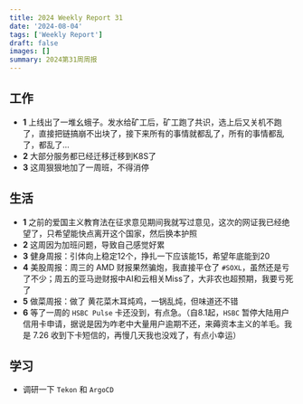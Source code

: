 ```yaml
---
title: 2024 Weekly Report 31
date: '2024-08-04'
tags: ['Weekly Report']
draft: false
images: []
summary: 2024第31周周报
---
```


<TOCInline toc={props.toc}/>

## 工作

- **1** 上线出了一堆幺蛾子。发水给矿工后，矿工跑了共识，选上后又关机不跑了，直接把链搞崩不出块了，接下来所有的事情就都乱了，所有的事情都乱了，都乱了...
- **2** 大部分服务都已经迁移迁移到K8S了
- **3** 这周狠狠地加了一周班，不得消停




## 生活

- **1** 之前的爱国主义教育法在征求意见期间我就写过意见，这次的网证我已经绝望了，只希望能快点离开这个国家，然后换本护照
- **2** 这周因为加班问题，导致自己感觉好累
- **3** 健身周报：引体向上稳定12个，挣扎一下应该能15，希望年底能到20
- **4** 美股周报：周三的 AMD 财报果然骗炮，我直接平仓了 `#SOXL`，虽然还是亏了不少；周五的亚马逊财报中AI和云相关Miss了，大非农也超预期，我要亏死了
- **5** 做菜周报：做了 黄花菜木耳炖鸡，一锅乱炖，但味道还不错
- **6** 等了一周的 `HSBC Pulse` 卡还没到，有点急。（自8.1起，`HSBC` 暂停大陆用户信用卡申请，据说是因为咋老中大量用户逾期不还，来薅资本主义的羊毛。我是 7.26 收到下卡短信的，再慢几天我也没戏了，有点小幸运）



## 学习

-  调研一下 `Tekon` 和 `ArgoCD`













